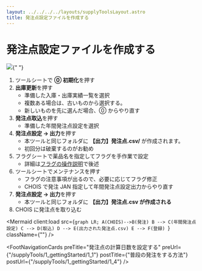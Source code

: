 ```yaml
---
layout: ../../../../layouts/supplyToolsLayout.astro
title: 発注点設定ファイルを作成する
---
```



# 発注点設定ファイルを作成する

<img src="../../../../1_3.png" />{" "}

1. ツールシートで **⓪ 初期化**を押す
2. **出庫更新**を押す
   - 準備した入庫・出庫実績一覧を選択
   - 複数ある場合は、古いものから選択する。
   - 新しいものを先に選んだ場合、⓪ からやり直す
3. **発注点取込**を押す
   - 準備した年間発注点設定を選択
4. **発注点設定 → 出力**を押す
   - 本ツールと同じフォルダに **【出力】発注点.csv/** が作成されます。
   - 初回分は破棄するのがお勧め
5. フラグシートで薬品名を指定してフラグを手作業で設定
   - 詳細は[フラグの操作説明](/supplyTools/2_basic/2_1)で後述
6. ツールシートでメンテナンスを押す
   - フラグの注意事項が出るので、必要に応じてフラグ修正
   - CHOIS で発注 JAN 指定して年間発注点設定出力からやり直す
7. **発注点設定 → 出力**を押す
   - 本ツールと同じフォルダに **【出力】発注点.csv が作成される**
8. CHOIS に発注点を取り込む

<Mermaid
  client:load
  src={`graph LR;
A(CHOIS)-->B(発注)
B --> C(年間発注点設定)
C --> D(取込)
D --> E(出力された発注点.csv)
E --> F(登録)
`}
  className={""}
/>

<FootNavigationCards
  preTitle="発注点の計算日数を設定する"
  preUrl={"/supplyTools/1_gettingStarted/1_1"}
  postTitle={"普段の発注をする方法"}
  postUrl={"/supplyTools/1_gettingStarted/1_4"}
/>

